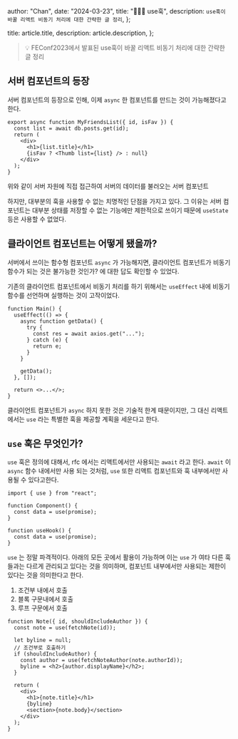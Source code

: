   author: "Chan",
  date: "2024-03-23",
  title: "👨🏻‍💻 use훅",
  description: `use훅이 바꿀 리액트 비동기 처리에 대한 간략한 글 정리`,
};

  title: article.title,
  description: article.description,
};


> 💡 FEConf2023에서 발표된 use훅이 바꿀 리액트 비동기 처리에 대한 간략한 글 정리

## 서버 컴포넌트의 등장

서버 컴포넌트의 등장으로 인해, 이제 `async` 한 컴포넌트를 만드는 것이 가능해졌다고 한다.

```tsx
export async function MyFriendsList({ id, isFav }) {
  const list = await db.posts.get(id);
  return (
    <div>
      <h1>{list.title}</h1>
      {isFav ? <Thumb list={list} /> : null}
    </div>
  );
}
```

위와 같이 서버 자원에 직접 접근하여 서버의 데이터를 불러오는 서버 컴포넌트

하지만, 대부분의 훅을 사용할 수 없는 치명적인 단점을 가지고 있다. 그 이유는 서버 컴포넌트는 대부분 상태를 저장할 수 없는 기능에만 제한적으로 쓰이기 때문에 `useState` 등은 사용할 수 없었다.

## 클라이언트 컴포넌트는 어떻게 됐을까?

서버에서 쓰이는 함수형 컴포넌트 `async` 가 가능해지면, 클라이언트 컴포넌트가 비동기 함수가 되는 것은 불가능한 것인가? 에 대한 답도 확인할 수 있었다.

기존의 클라이언트 컴포넌트에서 비동기 처리를 하기 위해서는 `useEffect` 내에 비동기 함수를 선언하며 실행하는 것이 고작이었다.

```tsx
function Main() {
  useEffect(() => {
    async function getData() {
      try {
        const res = await axios.get("...");
      } catch (e) {
        return e;
      }
    }

    getData();
  }, []);

  return <>...</>;
}
```

클라이언트 컴포넌트가 `async` 하지 못한 것은 기술적 한계 때문이지만, 그 대신 리액트에서는 `use` 라는 특별한 훅을 제공할 계획을 세운다고 한다.

## `use` 훅은 무엇인가?

`use` 훅은 정의에 대해서, rfc 에서는 리액트에서만 사용되는 `await` 라고 한다. `await` 이 `async` 함수 내에서만 사용 되는 것처럼, `use` 또한 리액트 컴포넌트와 훅 내부에서만 사용될 수 있다고한다.

```tsx
import { use } from "react";

function Component() {
  const data = use(promise);
}

function useHook() {
  const data = use(promise);
}
```

`use` 는 정말 파격적이다. 아래의 모든 곳에서 활용이 가능하며 이는 `use` 가 여타 다른 훅들과는 다르게 관리되고 있다는 것을 의미하며, 컴포넌트 내부에서만 사용되는 제한이 있다는 것을 의미한다고 한다.

1. 조건부 내에서 호출
2. 블록 구문내에서 호출
3. 루프 구문에서 호출

```tsx
function Note({ id, shouldIncludeAuthor }) {
  const note = use(fetchNote(id));

  let byline = null;
  // 조건부로 호출하기
  if (shouldIncludeAuthor) {
    const author = use(fetchNoteAuthor(note.authorId));
    byline = <h2>{author.displayName}</h2>;
  }

  return (
    <div>
      <h1>{note.title}</h1>
      {byline}
      <section>{note.body}</section>
    </div>
  );
}
```

